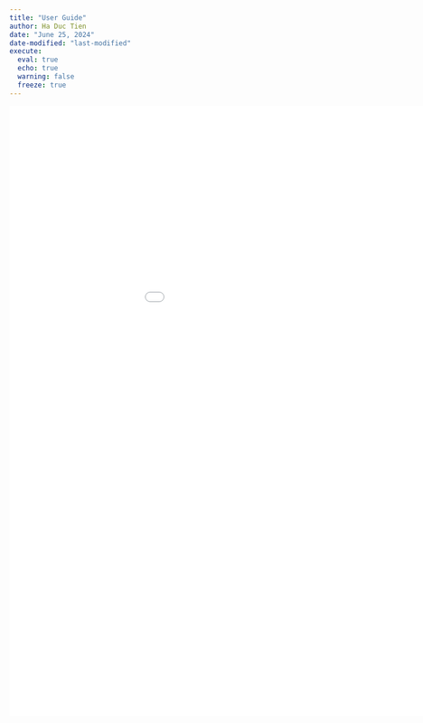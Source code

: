 ```yaml
---
title: "User Guide"
author: Ha Duc Tien
date: "June 25, 2024"
date-modified: "last-modified"
execute: 
  eval: true
  echo: true
  warning: false
  freeze: true
---
```


![](User Guide.pdf){height=1080 width=1080}